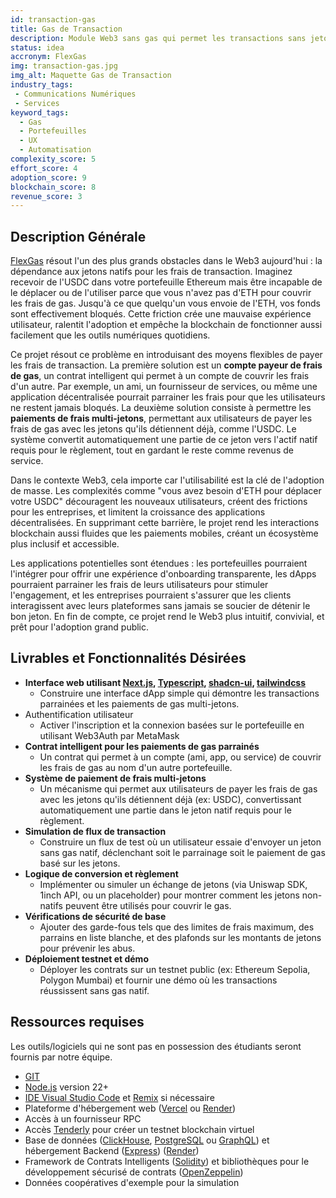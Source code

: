 ```yaml
---
id: transaction-gas
title: Gas de Transaction
description: Module Web3 sans gas qui permet les transactions sans jetons natifs en parrainant les frais ou en acceptant les stablecoins, avec conversion automatique, garde-fous, support multi-chaînes, et repli sur le gas pour une UX fluide dans les portefeuilles, dApps et marques.
status: idea
accronym: FlexGas
img: transaction-gas.jpg
img_alt: Maquette Gas de Transaction
industry_tags:
 - Communications Numériques
 - Services
keyword_tags:
  - Gas
  - Portefeuilles
  - UX
  - Automatisation
complexity_score: 5
effort_score: 4
adoption_score: 9
blockchain_score: 8
revenue_score: 3
---
```


## Description Générale

[FlexGas](https://flexgas.monark.io) résout l'un des plus grands obstacles dans le Web3 aujourd'hui : la dépendance aux jetons natifs pour les frais de transaction. Imaginez recevoir de l'USDC dans votre portefeuille Ethereum mais être incapable de le déplacer ou de l'utiliser parce que vous n'avez pas d'ETH pour couvrir les frais de gas. Jusqu'à ce que quelqu'un vous envoie de l'ETH, vos fonds sont effectivement bloqués. Cette friction crée une mauvaise expérience utilisateur, ralentit l'adoption et empêche la blockchain de fonctionner aussi facilement que les outils numériques quotidiens.

Ce projet résout ce problème en introduisant des moyens flexibles de payer les frais de transaction. La première solution est un **compte payeur de frais de gas**, un contrat intelligent qui permet à un compte de couvrir les frais d'un autre. Par exemple, un ami, un fournisseur de services, ou même une application décentralisée pourrait parrainer les frais pour que les utilisateurs ne restent jamais bloqués. La deuxième solution consiste à permettre les **paiements de frais multi-jetons**, permettant aux utilisateurs de payer les frais de gas avec les jetons qu'ils détiennent déjà, comme l'USDC. Le système convertit automatiquement une partie de ce jeton vers l'actif natif requis pour le règlement, tout en gardant le reste comme revenus de service.

Dans le contexte Web3, cela importe car l'utilisabilité est la clé de l'adoption de masse. Les complexités comme "vous avez besoin d'ETH pour déplacer votre USDC" découragent les nouveaux utilisateurs, créent des frictions pour les entreprises, et limitent la croissance des applications décentralisées. En supprimant cette barrière, le projet rend les interactions blockchain aussi fluides que les paiements mobiles, créant un écosystème plus inclusif et accessible.

Les applications potentielles sont étendues : les portefeuilles pourraient l'intégrer pour offrir une expérience d'onboarding transparente, les dApps pourraient parrainer les frais de leurs utilisateurs pour stimuler l'engagement, et les entreprises pourraient s'assurer que les clients interagissent avec leurs plateformes sans jamais se soucier de détenir le bon jeton. En fin de compte, ce projet rend le Web3 plus intuitif, convivial, et prêt pour l'adoption grand public.

## Livrables et Fonctionnalités Désirées

- **Interface web utilisant [Next.js](https://nextjs.org/), [Typescript](https://www.typescriptlang.org/), [shadcn-ui](https://ui.shadcn.com/), [tailwindcss](https://tailwindcss.com/)**
   - Construire une interface dApp simple qui démontre les transactions parrainées et les paiements de gas multi-jetons.
- Authentification utilisateur
   - Activer l'inscription et la connexion basées sur le portefeuille en utilisant Web3Auth par MetaMask
- **Contrat intelligent pour les paiements de gas parrainés**
   - Un contrat qui permet à un compte (ami, app, ou service) de couvrir les frais de gas au nom d'un autre portefeuille.
- **Système de paiement de frais multi-jetons**
   - Un mécanisme qui permet aux utilisateurs de payer les frais de gas avec les jetons qu'ils détiennent déjà (ex: USDC), convertissant automatiquement une partie dans le jeton natif requis pour le règlement.
- **Simulation de flux de transaction**
   - Construire un flux de test où un utilisateur essaie d'envoyer un jeton sans gas natif, déclenchant soit le parrainage soit le paiement de gas basé sur les jetons.
- **Logique de conversion et règlement**
   - Implémenter ou simuler un échange de jetons (via Uniswap SDK, 1inch API, ou un placeholder) pour montrer comment les jetons non-natifs peuvent être utilisés pour couvrir le gas.
- **Vérifications de sécurité de base**
   - Ajouter des garde-fous tels que des limites de frais maximum, des parrains en liste blanche, et des plafonds sur les montants de jetons pour prévenir les abus.
- **Déploiement testnet et démo**
   - Déployer les contrats sur un testnet public (ex: Ethereum Sepolia, Polygon Mumbai) et fournir une démo où les transactions réussissent sans gas natif.

## Ressources requises

Les outils/logiciels qui ne sont pas en possession des étudiants seront fournis par notre équipe.

- [GIT](https://git-scm.com/)
- [Node.js](https://nodejs.org/) version 22+
- [IDE Visual Studio Code](https://code.visualstudio.com/) et [Remix](https://remix-project.org/) si nécessaire
- Plateforme d'hébergement web ([Vercel](https://vercel.com/) ou [Render](https://render.com/))
- Accès à un fournisseur RPC
- Accès [Tenderly](https://tenderly.co/) pour créer un testnet blockchain virtuel
- Base de données ([ClickHouse](https://clickhouse.com/), [PostgreSQL](https://www.postgresql.org/) ou [GraphQL](https://graphql.org/)) et hébergement Backend ([Express](https://expressjs.com/)) ([Render](https://render.com/))
- Framework de Contrats Intelligents ([Solidity](https://soliditylang.org/)) et bibliothèques pour le développement sécurisé de contrats ([OpenZeppelin](https://www.openzeppelin.com/))
- Données coopératives d'exemple pour la simulation